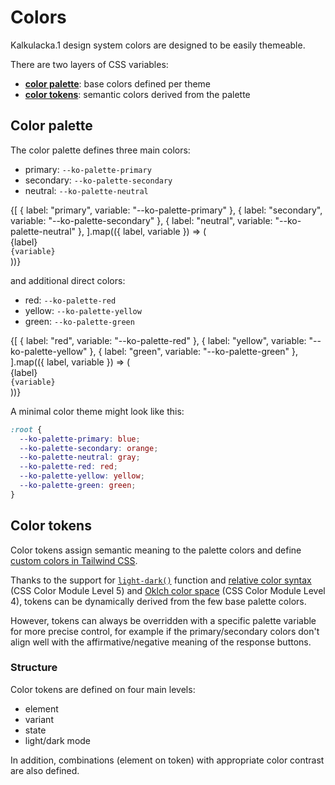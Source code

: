
<Meta title="Colors" />

# Colors

Kalkulacka.1 design system colors are designed to be easily themeable.

There are two layers of CSS variables:

- [**color palette**](#color-palette): base colors defined per theme
- [**color tokens**](#color-tokens): semantic colors derived from the palette

## Color palette

The color palette defines three main colors:

- primary: `--ko-palette-primary`
- secondary: `--ko-palette-secondary`
- neutral: `--ko-palette-neutral`

<Unstyled>
  <div
    style={{
      display: "grid",
      gridTemplateColumns: "repeat(auto-fill, minmax(8rem, 1fr))",
      gap: "2rem",
      backgroundColor: "rgba(0, 0, 0, 0.05)",
      padding: "2rem",
    }}
  >
    {[
      { label: "primary", variable: "--ko-palette-primary" },
      { label: "secondary", variable: "--ko-palette-secondary" },
      { label: "neutral", variable: "--ko-palette-neutral" },      
    ].map(({ label, variable }) => (
      <div
        key={variable}
        style={{
          display: "flex",
          flexDirection: "column",
          alignItems: "center",
          gap: "0.5rem",
        }}
      >
        <div
          style={{
            width: "8rem",
            height: "8rem",
            borderRadius: "50%",
            backgroundColor: `var(${variable})`,
          }}
        />
        <div style={{ textAlign: "center", fontSize: "0.875rem" }}>{label}</div>
        <code style={{ textAlign: "center", fontSize: "0.625rem" }}>{variable}</code>
      </div>
    ))}
  </div>
</Unstyled>

and additional direct colors:

- red: `--ko-palette-red`
- yellow: `--ko-palette-yellow`
- green: `--ko-palette-green`

<Unstyled>
  <div
    style={{
      display: "grid",
      gridTemplateColumns: "repeat(auto-fill, minmax(8rem, 1fr))",
      gap: "2rem",
      backgroundColor: "rgba(0, 0, 0, 0.05)",
      padding: "2rem",
    }}
  >
    {[
      { label: "red", variable: "--ko-palette-red" },
      { label: "yellow", variable: "--ko-palette-yellow" },
      { label: "green", variable: "--ko-palette-green" },      
    ].map(({ label, variable }) => (
      <div
        key={variable}
        style={{
          display: "flex",
          flexDirection: "column",
          alignItems: "center",
          gap: "0.5rem",
        }}
      >
        <div
          style={{
            width: "8rem",
            height: "8rem",
            borderRadius: "50%",
            backgroundColor: `var(${variable})`,
          }}
        />
        <div style={{ textAlign: "center", fontSize: "0.875rem" }}>{label}</div>
        <code style={{ textAlign: "center", fontSize: "0.625rem" }}>{variable}</code>
      </div>
    ))}
  </div>
</Unstyled>

A minimal color theme might look like this:

```css
:root {
  --ko-palette-primary: blue;
  --ko-palette-secondary: orange;
  --ko-palette-neutral: gray;
  --ko-palette-red: red;
  --ko-palette-yellow: yellow;
  --ko-palette-green: green;
}
```

## Color tokens

Color tokens assign semantic meaning to the palette colors and define [custom colors in Tailwind CSS](https://tailwindcss.com/docs/colors#customizing-your-colors).

Thanks to the support for [`light-dark()`](https://developer.mozilla.org/en-US/docs/Web/CSS/color_value/light-dark) function and [relative color syntax](https://developer.mozilla.org/en-US/docs/Web/CSS/CSS_colors/Relative_colors) (CSS Color Module Level 5) and [Oklch color space](https://developer.mozilla.org/en-US/docs/Web/CSS/color_value/oklch) (CSS Color Module Level 4), tokens can be dynamically derived from the few base palette colors.

However, tokens can always be overridden with a specific palette variable for more precise control, for example if the primary/secondary colors don't align well with the affirmative/negative meaning of the response buttons.

### Structure

Color tokens are defined on four main levels:

- element
- variant
- state
- light/dark mode

In addition, combinations (element on token) with appropriate color contrast are also defined.
